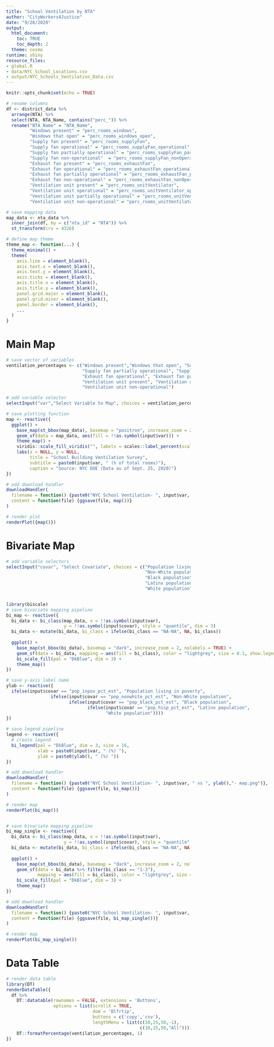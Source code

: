 ```yaml
---
title: "School Ventilation by NTA"
author: "CityWorkers4Justice"
date: "9/28/2020"
output:
  html_document: 
    toc: TRUE
    toc_depth: 2
  theme: cosmo
runtime: shiny
resource_files:
- global.R
- data/NYC_School_Locations.csv
- output/NYC_Schools_Ventilation_Data.csv
---
```


```r
knitr::opts_chunk$set(echo = TRUE)
```

```r
# rename columns
df <- district_data %>%
  arrange(NTA) %>%
  select(NTA, NTA_Name, contains("perc_")) %>%
  rename("NTA Name" = "NTA_Name",
         "Windows present" = "perc_rooms_windows",
         "Windows that open" = "perc_rooms_windows_open",
         "Supply fan present" = "perc_rooms_supplyFan",
         "Supply fan operational" = "perc_rooms_supplyFan_operational",
         "Supply fan partially operational" = "perc_rooms_supplyFan_partOperational",
         "Supply fan non-operational"  = "perc_rooms_supplyFan_nonOperational",
         "Exhaust fan present" = "perc_rooms_exhaustFan",
         "Exhaust fan operational" = "perc_rooms_exhaustFan_operational",
         "Exhaust fan partially operational" = "perc_rooms_exhaustFan_partOperational",
         "Exhaust fan non-operational" = "perc_rooms_exhaustFan_nonOperational",
         "Ventilation unit present" = "perc_rooms_unitVentilator",
         "Ventilation unit operational" = "perc_rooms_unitVentilator_operational",
         "Ventilation unit partially operational" = "perc_rooms_unitVentilator_partOperational",
         "Ventilation unit non-operational" = "perc_rooms_unitVentilator_nonOperational")

# save mapping data
map_data <- nta_data %>%
  inner_join(df, by = c("nta_id" = "NTA")) %>%
  st_transform(crs = 4326)

# define map theme
theme_map <- function(...) {
  theme_minimal() +
  theme(
    axis.line = element_blank(),
    axis.text.x = element_blank(),
    axis.text.y = element_blank(),
    axis.ticks = element_blank(),
    axis.title.x = element_blank(),
    axis.title.y = element_blank(),
    panel.grid.major = element_blank(),
    panel.grid.minor = element_blank(),
    panel.border = element_blank(),
    ...
  )
}
```

# Main Map

```r
# save vector of variables
ventilation_percentages <- c("Windows present","Windows that open", "Supply fan present", "Supply fan operational", 
                             "Supply fan partially operational", "Supply fan non-operational", "Exhaust fan present",
                             "Exhaust fan operational", "Exhaust fan partially operational", "Exhaust fan non-operational", 
                             "Ventilation unit present", "Ventilation unit operational","Ventilation unit partially operational",
                             "Ventilation unit non-operational")

# add variable selector
selectInput("var","Select Variable to Map", choices = ventilation_percentages)

# save plotting function
map <- reactive({
  ggplot() +
    base_map(st_bbox(map_data), basemap = "positron", increase_zoom = 2, nolabels = TRUE) +
    geom_sf(data = map_data, aes(fill = !!as.symbol(input$var))) +
    theme_map() +
    viridis::scale_fill_viridis("", labels = scales::label_percent(scale = 100), alpha = 0.8) +
    labs(x = NULL, y = NULL, 
         title = "School Building Ventilation Survey", 
         subtitle = paste0(input$var, " (% of total rooms)"),
         caption = "Source: NYC DOE (Data as of Sept. 25, 2020)")
})

# add download handler
downloadHandler(
  filename = function() {paste0("NYC School Ventilation- ", input$var, ".png")},
  content = function(file) {ggsave(file, map())}
)

# render plot
renderPlot({map()})
```

# Bivariate Map

```r
# add variable selectors
selectInput("covar", "Select Covariate", choices = c("Population living in poverty" = "pop_inpov_pct_est",
                                                     "Non-White population" = "pop_nonwhite_pct_est",
                                                     "Black population" = "pop_black_pct_est",
                                                     "Latinx population" = "pop_hisp_pct_est",
                                                     "White population" = "pop_white_pct_est"))
```

:::: {style="display: grid; grid-template-columns: 1fr 1fr; grid-column-gap: 10px;"}

::: {}

```r
library(biscale)
# save bivariate mapping pipeline
bi_map <- reactive({
  bi_data <- bi_class(map_data, x = !!as.symbol(input$var), 
                      y = !!as.symbol(input$covar), style = "quantile", dim = 3)
  bi_data <- mutate(bi_data, bi_class = ifelse(bi_class == "NA-NA", NA, bi_class))
  
  ggplot() +
    base_map(st_bbox(bi_data), basemap = "dark", increase_zoom = 2, nolabels = TRUE) +
    geom_sf(data = bi_data, mapping = aes(fill = bi_class), color = "lightgrey", size = 0.1, show.legend = FALSE) +
    bi_scale_fill(pal = "DkBlue", dim = 3) +
    theme_map()
})

# save y-axis label name
ylab <- reactive({
  ifelse(input$covar == "pop_inpov_pct_est", "Population living in poverty",
                 ifelse(input$covar == "pop_nonwhite_pct_est", "Non-White population",
                        ifelse(input$covar == "pop_black_pct_est", "Black population",
                               ifelse(input$covar == "pop_hisp_pct_est", "Latinx population",
                                      "White population"))))
})

# save legend pipeline
legend <- reactive({
  # create legend
  bi_legend(pal = "DkBlue", dim = 3, size = 16,
            xlab = paste0(input$var, " (%) "),
            ylab = paste0(ylab(), " (%) "))
})

# add download handler
downloadHandler(
  filename = function() {paste0("NYC School Ventilation- ", input$var, " vs ", ylab(),"- map.png")},
  content = function(file) {ggsave(file, bi_map())}
)

# render map
renderPlot(bi_map())
```

:::

::: {}

```r
# add download handler
downloadHandler(
  filename = function() {paste0("NYC School Ventilation- ", input$var, " vs ", ylab(),"- legend.png")},
  content = function(file) {ggsave(file, legend())}
)

# render legend
renderPlot(legend())
```

:::

::::

```r
# save bivariate mapping pipeline
bi_map_single <- reactive({
  bi_data <- bi_class(map_data, x = !!as.symbol(input$var), 
                      y = !!as.symbol(input$covar), style = "quantile", dim = 3)
  bi_data <- mutate(bi_data, bi_class = ifelse(bi_class == "NA-NA", NA, bi_class))
  
  ggplot() +
    base_map(st_bbox(bi_data), basemap = "dark", increase_zoom = 2, nolabels = TRUE) +
    geom_sf(data = bi_data %>% filter(bi_class == "1-3"), 
            mapping = aes(fill = bi_class), color = "lightgrey", size = 0.1, show.legend = FALSE) +
    bi_scale_fill(pal = "DkBlue", dim = 3) +
    theme_map()
})

# add download handler
downloadHandler(
  filename = function() {paste0("NYC School Ventilation- ", input$var, " vs ", ylab(),"- filtered map.png")},
  content = function(file) {ggsave(file, bi_map_single())}
)

# render map
renderPlot(bi_map_single())
```


# Data Table

```r
# render data table
library(DT)
renderDataTable({
  df %>%
    DT::datatable(rownames = FALSE, extensions = 'Buttons',
                  options = list(scrollX = TRUE,
                                 dom = 'Blfrtip',
                                 buttons = c('copy','csv'),
                                 lengthMenu = list(c(10,25,50,-1),
                                                   c(10,25,50,"All")))) %>%
    DT::formatPercentage(ventilation_percentages, 1)
})
```

